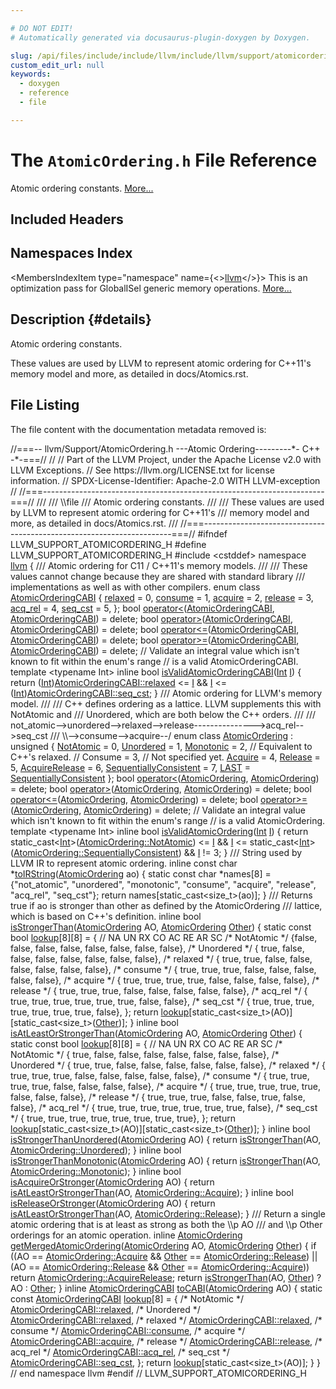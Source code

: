 ```yaml
---

# DO NOT EDIT!
# Automatically generated via docusaurus-plugin-doxygen by Doxygen.

slug: /api/files/include/include/llvm/include/llvm/support/atomicordering-h
custom_edit_url: null
keywords:
  - doxygen
  - reference
  - file

---
```





# The `AtomicOrdering.h` File Reference

<DoxygenPage pluginConfig={pluginConfig}>

Atomic ordering constants. <a href="#details">More...</a>

## Included Headers

<IncludesList>
<IncludesListItem
  filePath="cstddef"
  permalink=""
  isLocal="false" />
</IncludesList>

## Namespaces Index

<MembersIndex>

<MembersIndexItem
  type="namespace"
  name={<><a href="/docs/api/namespaces/llvm">llvm</a></>}>
This is an optimization pass for GlobalISel generic memory operations. <a href="/docs/api/namespaces/llvm/#details">More...</a>
</MembersIndexItem>

</MembersIndex>

## Description {#details}

Atomic ordering constants.

These values are used by LLVM to represent atomic ordering for C++11&#39;s memory model and more, as detailed in docs/Atomics.rst.

## File Listing

The file content with the documentation metadata removed is:

<ProgramListing>

<Link id="l00001" /><CodeLine lineNumber="1"><span class="doxyHighlightComment">//===-- llvm/Support/AtomicOrdering.h ---Atomic Ordering---------&#42;- C++ -&#42;-===//</span></CodeLine>
<Link id="l00002" /><CodeLine lineNumber="2"><span class="doxyHighlightComment">//</span></CodeLine>
<Link id="l00003" /><CodeLine lineNumber="3"><span class="doxyHighlightComment">// Part of the LLVM Project, under the Apache License v2.0 with LLVM Exceptions.</span></CodeLine>
<Link id="l00004" /><CodeLine lineNumber="4"><span class="doxyHighlightComment">// See https://llvm.org/LICENSE.txt for license information.</span></CodeLine>
<Link id="l00005" /><CodeLine lineNumber="5"><span class="doxyHighlightComment">// SPDX-License-Identifier: Apache-2.0 WITH LLVM-exception</span></CodeLine>
<Link id="l00006" /><CodeLine lineNumber="6"><span class="doxyHighlightComment">//</span></CodeLine>
<Link id="l00007" /><CodeLine lineNumber="7"><span class="doxyHighlightComment">//===----------------------------------------------------------------------===//</span></CodeLine>
<Link id="l00008" /><CodeLine lineNumber="8"><span class="doxyHighlightComment">///</span></CodeLine>
<Link id="l00009" /><CodeLine lineNumber="9"><span class="doxyHighlightComment">/// \\file</span></CodeLine>
<Link id="l00010" /><CodeLine lineNumber="10"><span class="doxyHighlightComment">/// Atomic ordering constants.</span></CodeLine>
<Link id="l00011" /><CodeLine lineNumber="11"><span class="doxyHighlightComment">///</span></CodeLine>
<Link id="l00012" /><CodeLine lineNumber="12"><span class="doxyHighlightComment">/// These values are used by LLVM to represent atomic ordering for C++11&#39;s</span></CodeLine>
<Link id="l00013" /><CodeLine lineNumber="13"><span class="doxyHighlightComment">/// memory model and more, as detailed in docs/Atomics.rst.</span></CodeLine>
<Link id="l00014" /><CodeLine lineNumber="14"><span class="doxyHighlightComment">///</span></CodeLine>
<Link id="l00015" /><CodeLine lineNumber="15"><span class="doxyHighlightComment">//===----------------------------------------------------------------------===//</span></CodeLine>
<Link id="l00016" /><CodeLine lineNumber="16"></CodeLine>
<Link id="l00017" /><CodeLine lineNumber="17"><span class="doxyHighlightPreprocessor">#ifndef LLVM&#95;SUPPORT&#95;ATOMICORDERING&#95;H</span></CodeLine>
<Link id="l00018" /><CodeLine lineNumber="18"><span class="doxyHighlightPreprocessor">#define LLVM&#95;SUPPORT&#95;ATOMICORDERING&#95;H</span></CodeLine>
<Link id="l00019" /><CodeLine lineNumber="19"></CodeLine>
<Link id="l00020" /><CodeLine lineNumber="20"><span class="doxyHighlightPreprocessor">#include &lt;cstddef&gt;</span></CodeLine>
<Link id="l00021" /><CodeLine lineNumber="21"></CodeLine>
<Link id="l00022" /><CodeLine lineNumber="22"><span class="doxyHighlightKeyword">namespace </span><span class="doxyHighlight"><a href="/docs/api/namespaces/llvm">llvm</a> &#123;</span></CodeLine>
<Link id="l00023" /><CodeLine lineNumber="23"></CodeLine>
<Link id="l00024" /><CodeLine lineNumber="24"><span class="doxyHighlightComment">/// Atomic ordering for C11 / C++11&#39;s memory models.</span></CodeLine>
<Link id="l00025" /><CodeLine lineNumber="25"><span class="doxyHighlightComment">///</span></CodeLine>
<Link id="l00026" /><CodeLine lineNumber="26"><span class="doxyHighlightComment">/// These values cannot change because they are shared with standard library</span></CodeLine>
<Link id="l00027" /><CodeLine lineNumber="27"><span class="doxyHighlightComment">/// implementations as well as with other compilers.</span></CodeLine>
<Link id="l00028" /><CodeLine lineNumber="28" lineLink="/docs/api/namespaces/llvm/#a650dea4533083a886cec9f16d80356d9"><span class="doxyHighlightKeyword">enum class</span><span class="doxyHighlight"> <a href="/docs/api/namespaces/llvm/#a650dea4533083a886cec9f16d80356d9">AtomicOrderingCABI</a> &#123;</span></CodeLine>
<Link id="l00029" /><CodeLine lineNumber="29" lineLink="/docs/api/namespaces/llvm/#a650dea4533083a886cec9f16d80356d9a81f32be24a2a62fc472cc43edc97e65b"><span class="doxyHighlight">  <a href="/docs/api/namespaces/llvm/#a650dea4533083a886cec9f16d80356d9a81f32be24a2a62fc472cc43edc97e65b">relaxed</a> = 0,</span></CodeLine>
<Link id="l00030" /><CodeLine lineNumber="30" lineLink="/docs/api/namespaces/llvm/#a650dea4533083a886cec9f16d80356d9af0ef8c72418989a4bb20243ccb61eeb0"><span class="doxyHighlight">  <a href="/docs/api/namespaces/llvm/#a650dea4533083a886cec9f16d80356d9af0ef8c72418989a4bb20243ccb61eeb0">consume</a> = 1,</span></CodeLine>
<Link id="l00031" /><CodeLine lineNumber="31" lineLink="/docs/api/namespaces/llvm/#a650dea4533083a886cec9f16d80356d9a86a4fa105ff51b8c3be84734797d8144"><span class="doxyHighlight">  <a href="/docs/api/namespaces/llvm/#a650dea4533083a886cec9f16d80356d9a86a4fa105ff51b8c3be84734797d8144">acquire</a> = 2,</span></CodeLine>
<Link id="l00032" /><CodeLine lineNumber="32" lineLink="/docs/api/namespaces/llvm/#a650dea4533083a886cec9f16d80356d9a123fead50246387983ee340507115ef4"><span class="doxyHighlight">  <a href="/docs/api/namespaces/llvm/#a650dea4533083a886cec9f16d80356d9a123fead50246387983ee340507115ef4">release</a> = 3,</span></CodeLine>
<Link id="l00033" /><CodeLine lineNumber="33" lineLink="/docs/api/namespaces/llvm/#a650dea4533083a886cec9f16d80356d9af3e0f4fa6020c4a1b19d21f32f42020c"><span class="doxyHighlight">  <a href="/docs/api/namespaces/llvm/#a650dea4533083a886cec9f16d80356d9af3e0f4fa6020c4a1b19d21f32f42020c">acq&#95;rel</a> = 4,</span></CodeLine>
<Link id="l00034" /><CodeLine lineNumber="34" lineLink="/docs/api/namespaces/llvm/#a650dea4533083a886cec9f16d80356d9a14cede869a7aee57588ab47066432604"><span class="doxyHighlight">  <a href="/docs/api/namespaces/llvm/#a650dea4533083a886cec9f16d80356d9a14cede869a7aee57588ab47066432604">seq&#95;cst</a> = 5,</span></CodeLine>
<Link id="l00035" /><CodeLine lineNumber="35"><span class="doxyHighlight">&#125;;</span></CodeLine>
<Link id="l00036" /><CodeLine lineNumber="36"></CodeLine>
<Link id="l00037" /><CodeLine lineNumber="37" lineLink="/docs/api/namespaces/llvm/#a5e1914ff10e38c0dd9eb5672b5c29591"><span class="doxyHighlightKeywordType">bool</span><span class="doxyHighlight"> <a href="/docs/api/namespaces/llvm/#a061b224a1a3c3486fd854e5009a858c9">operator&lt;</a>(<a href="/docs/api/namespaces/llvm/#a650dea4533083a886cec9f16d80356d9">AtomicOrderingCABI</a>, <a href="/docs/api/namespaces/llvm/#a650dea4533083a886cec9f16d80356d9">AtomicOrderingCABI</a>) = </span><span class="doxyHighlightKeyword">delete</span><span class="doxyHighlight">;</span></CodeLine>
<Link id="l00038" /><CodeLine lineNumber="38" lineLink="/docs/api/namespaces/llvm/#af76b455c6f494dc63136b8a4d92f3ae7"><span class="doxyHighlightKeywordType">bool</span><span class="doxyHighlight"> <a href="/docs/api/namespaces/llvm/#a66f6ee74bd72fc0206357ff7aa582859">operator&gt;</a>(<a href="/docs/api/namespaces/llvm/#a650dea4533083a886cec9f16d80356d9">AtomicOrderingCABI</a>, <a href="/docs/api/namespaces/llvm/#a650dea4533083a886cec9f16d80356d9">AtomicOrderingCABI</a>) = </span><span class="doxyHighlightKeyword">delete</span><span class="doxyHighlight">;</span></CodeLine>
<Link id="l00039" /><CodeLine lineNumber="39" lineLink="/docs/api/namespaces/llvm/#a88c1fdbfb42307b00a4cef49eb48d957"><span class="doxyHighlightKeywordType">bool</span><span class="doxyHighlight"> <a href="/docs/api/namespaces/llvm/#af85466552e8c7104af8bfed74ec78a3e">operator&lt;=</a>(<a href="/docs/api/namespaces/llvm/#a650dea4533083a886cec9f16d80356d9">AtomicOrderingCABI</a>, <a href="/docs/api/namespaces/llvm/#a650dea4533083a886cec9f16d80356d9">AtomicOrderingCABI</a>) = </span><span class="doxyHighlightKeyword">delete</span><span class="doxyHighlight">;</span></CodeLine>
<Link id="l00040" /><CodeLine lineNumber="40" lineLink="/docs/api/namespaces/llvm/#a1666b5aca98fa8517354af1457debdcb"><span class="doxyHighlightKeywordType">bool</span><span class="doxyHighlight"> <a href="/docs/api/namespaces/llvm/#a339d206f7594154c032e887a18c9612d">operator&gt;=</a>(<a href="/docs/api/namespaces/llvm/#a650dea4533083a886cec9f16d80356d9">AtomicOrderingCABI</a>, <a href="/docs/api/namespaces/llvm/#a650dea4533083a886cec9f16d80356d9">AtomicOrderingCABI</a>) = </span><span class="doxyHighlightKeyword">delete</span><span class="doxyHighlight">;</span></CodeLine>
<Link id="l00041" /><CodeLine lineNumber="41"></CodeLine>
<Link id="l00042" /><CodeLine lineNumber="42"><span class="doxyHighlightComment">// Validate an integral value which isn&#39;t known to fit within the enum&#39;s range</span></CodeLine>
<Link id="l00043" /><CodeLine lineNumber="43"><span class="doxyHighlightComment">// is a valid AtomicOrderingCABI.</span></CodeLine>
<Link id="l00044" /><CodeLine lineNumber="44" lineLink="/docs/api/namespaces/llvm/#a015e13c8463dc544c57e2e910b7fabff"><span class="doxyHighlightKeyword">template</span><span class="doxyHighlight"> &lt;</span><span class="doxyHighlightKeyword">typename</span><span class="doxyHighlight"> Int&gt; </span><span class="doxyHighlightKeyword">inline</span><span class="doxyHighlight"> </span><span class="doxyHighlightKeywordType">bool</span><span class="doxyHighlight"> <a href="/docs/api/namespaces/llvm/#a015e13c8463dc544c57e2e910b7fabff">isValidAtomicOrderingCABI</a>(<a href="/docs/api/files/lib/lib/analysis/targetlibraryinfo-cpp/#aca185e6d0e9f423dbb24440206454872a637b69dea56f804278aa50e975337e01">Int</a> <a href="/docs/api/files/lib/lib/support/md5-cpp/#ac0eafdc9ee161b71e7af98af736952fd">I</a>) &#123;</span></CodeLine>
<Link id="l00045" /><CodeLine lineNumber="45"><span class="doxyHighlight">  </span><span class="doxyHighlightKeywordFlow">return</span><span class="doxyHighlight"> (<a href="/docs/api/files/lib/lib/analysis/targetlibraryinfo-cpp/#aca185e6d0e9f423dbb24440206454872a637b69dea56f804278aa50e975337e01">Int</a>)<a href="/docs/api/namespaces/llvm/#a650dea4533083a886cec9f16d80356d9a81f32be24a2a62fc472cc43edc97e65b">AtomicOrderingCABI::relaxed</a> &lt;= <a href="/docs/api/files/lib/lib/support/md5-cpp/#ac0eafdc9ee161b71e7af98af736952fd">I</a> &amp;&amp;</span></CodeLine>
<Link id="l00046" /><CodeLine lineNumber="46"><span class="doxyHighlight">         <a href="/docs/api/files/lib/lib/support/md5-cpp/#ac0eafdc9ee161b71e7af98af736952fd">I</a> &lt;= (<a href="/docs/api/files/lib/lib/analysis/targetlibraryinfo-cpp/#aca185e6d0e9f423dbb24440206454872a637b69dea56f804278aa50e975337e01">Int</a>)<a href="/docs/api/namespaces/llvm/#a650dea4533083a886cec9f16d80356d9a14cede869a7aee57588ab47066432604">AtomicOrderingCABI::seq&#95;cst</a>;</span></CodeLine>
<Link id="l00047" /><CodeLine lineNumber="47"><span class="doxyHighlight">&#125;</span></CodeLine>
<Link id="l00048" /><CodeLine lineNumber="48"></CodeLine>
<Link id="l00049" /><CodeLine lineNumber="49"><span class="doxyHighlightComment">/// Atomic ordering for LLVM&#39;s memory model.</span></CodeLine>
<Link id="l00050" /><CodeLine lineNumber="50"><span class="doxyHighlightComment">///</span></CodeLine>
<Link id="l00051" /><CodeLine lineNumber="51"><span class="doxyHighlightComment">/// C++ defines ordering as a lattice. LLVM supplements this with NotAtomic and</span></CodeLine>
<Link id="l00052" /><CodeLine lineNumber="52"><span class="doxyHighlightComment">/// Unordered, which are both below the C++ orders.</span></CodeLine>
<Link id="l00053" /><CodeLine lineNumber="53"><span class="doxyHighlightComment">///</span></CodeLine>
<Link id="l00054" /><CodeLine lineNumber="54"><span class="doxyHighlightComment">/// not&#95;atomic--&gt;unordered--&gt;relaxed--&gt;release---------------&gt;acq&#95;rel--&gt;seq&#95;cst</span></CodeLine>
<Link id="l00055" /><CodeLine lineNumber="55"><span class="doxyHighlightComment">///                                   \\--&gt;consume--&gt;acquire--/</span></CodeLine>
<Link id="l00056" /><CodeLine lineNumber="56" lineLink="/docs/api/namespaces/llvm/#a9bccbe67aaab722783ca4e7c504aaaa7"><span class="doxyHighlightKeyword">enum class</span><span class="doxyHighlight"> <a href="/docs/api/namespaces/llvm/#a9bccbe67aaab722783ca4e7c504aaaa7">AtomicOrdering</a> : </span><span class="doxyHighlightKeywordType">unsigned</span><span class="doxyHighlight"> &#123;</span></CodeLine>
<Link id="l00057" /><CodeLine lineNumber="57" lineLink="/docs/api/namespaces/llvm/#a9bccbe67aaab722783ca4e7c504aaaa7a56a57d29a3f9dda8671b4d6490a94b08"><span class="doxyHighlight">  <a href="/docs/api/namespaces/llvm/#a9bccbe67aaab722783ca4e7c504aaaa7a56a57d29a3f9dda8671b4d6490a94b08">NotAtomic</a> = 0,</span></CodeLine>
<Link id="l00058" /><CodeLine lineNumber="58" lineLink="/docs/api/namespaces/llvm/#a9bccbe67aaab722783ca4e7c504aaaa7a288d468c5e0969f26a310773eda65603"><span class="doxyHighlight">  <a href="/docs/api/namespaces/llvm/#a9bccbe67aaab722783ca4e7c504aaaa7a288d468c5e0969f26a310773eda65603">Unordered</a> = 1,</span></CodeLine>
<Link id="l00059" /><CodeLine lineNumber="59" lineLink="/docs/api/namespaces/llvm/#a9bccbe67aaab722783ca4e7c504aaaa7a14194d0b2e6c6680067975517cd58eac"><span class="doxyHighlight">  <a href="/docs/api/namespaces/llvm/#a9bccbe67aaab722783ca4e7c504aaaa7a14194d0b2e6c6680067975517cd58eac">Monotonic</a> = 2, </span><span class="doxyHighlightComment">// Equivalent to C++&#39;s relaxed.</span></CodeLine>
<Link id="l00060" /><CodeLine lineNumber="60"><span class="doxyHighlight">  </span><span class="doxyHighlightComment">// Consume = 3,  // Not specified yet.</span></CodeLine>
<Link id="l00061" /><CodeLine lineNumber="61" lineLink="/docs/api/namespaces/llvm/#a9bccbe67aaab722783ca4e7c504aaaa7a993ca650a85e8e69b8f7eaa4809c4862"><span class="doxyHighlight">  <a href="/docs/api/namespaces/llvm/#a9bccbe67aaab722783ca4e7c504aaaa7a993ca650a85e8e69b8f7eaa4809c4862">Acquire</a> = 4,</span></CodeLine>
<Link id="l00062" /><CodeLine lineNumber="62" lineLink="/docs/api/namespaces/llvm/#a9bccbe67aaab722783ca4e7c504aaaa7ab8e7b465df7c5979dc731d06e84ce2cf"><span class="doxyHighlight">  <a href="/docs/api/namespaces/llvm/#a239c4ac35d6028bfacaed4018d0488faab8e7b465df7c5979dc731d06e84ce2cf">Release</a> = 5,</span></CodeLine>
<Link id="l00063" /><CodeLine lineNumber="63" lineLink="/docs/api/namespaces/llvm/#a9bccbe67aaab722783ca4e7c504aaaa7a960fbd067612ca87e16d5dfdb12fe40a"><span class="doxyHighlight">  <a href="/docs/api/namespaces/llvm/#a9bccbe67aaab722783ca4e7c504aaaa7a960fbd067612ca87e16d5dfdb12fe40a">AcquireRelease</a> = 6,</span></CodeLine>
<Link id="l00064" /><CodeLine lineNumber="64" lineLink="/docs/api/namespaces/llvm/#a9bccbe67aaab722783ca4e7c504aaaa7ae3b0fa849dbd758b450f98fcfde936a2"><span class="doxyHighlight">  <a href="/docs/api/namespaces/llvm/#a9bccbe67aaab722783ca4e7c504aaaa7ae3b0fa849dbd758b450f98fcfde936a2">SequentiallyConsistent</a> = 7,</span></CodeLine>
<Link id="l00065" /><CodeLine lineNumber="65" lineLink="/docs/api/namespaces/llvm/#a9bccbe67aaab722783ca4e7c504aaaa7af447f5c03508de4d88e340390ba7c78f"><span class="doxyHighlight">  <a href="/docs/api/namespaces/llvm/#a9bccbe67aaab722783ca4e7c504aaaa7af447f5c03508de4d88e340390ba7c78f">LAST</a> = <a href="/docs/api/namespaces/llvm/#a9bccbe67aaab722783ca4e7c504aaaa7ae3b0fa849dbd758b450f98fcfde936a2">SequentiallyConsistent</a></span></CodeLine>
<Link id="l00066" /><CodeLine lineNumber="66"><span class="doxyHighlight">&#125;;</span></CodeLine>
<Link id="l00067" /><CodeLine lineNumber="67"></CodeLine>
<Link id="l00068" /><CodeLine lineNumber="68" lineLink="/docs/api/namespaces/llvm/#ac9d7018303c109e43f5af0baa0161d07"><span class="doxyHighlightKeywordType">bool</span><span class="doxyHighlight"> <a href="/docs/api/namespaces/llvm/#a061b224a1a3c3486fd854e5009a858c9">operator&lt;</a>(<a href="/docs/api/namespaces/llvm/#a9bccbe67aaab722783ca4e7c504aaaa7">AtomicOrdering</a>, <a href="/docs/api/namespaces/llvm/#a9bccbe67aaab722783ca4e7c504aaaa7">AtomicOrdering</a>) = </span><span class="doxyHighlightKeyword">delete</span><span class="doxyHighlight">;</span></CodeLine>
<Link id="l00069" /><CodeLine lineNumber="69" lineLink="/docs/api/namespaces/llvm/#a642813e5c183dedbf7f60cf2db63d12d"><span class="doxyHighlightKeywordType">bool</span><span class="doxyHighlight"> <a href="/docs/api/namespaces/llvm/#a66f6ee74bd72fc0206357ff7aa582859">operator&gt;</a>(<a href="/docs/api/namespaces/llvm/#a9bccbe67aaab722783ca4e7c504aaaa7">AtomicOrdering</a>, <a href="/docs/api/namespaces/llvm/#a9bccbe67aaab722783ca4e7c504aaaa7">AtomicOrdering</a>) = </span><span class="doxyHighlightKeyword">delete</span><span class="doxyHighlight">;</span></CodeLine>
<Link id="l00070" /><CodeLine lineNumber="70" lineLink="/docs/api/namespaces/llvm/#a0bd4f5ef5fde622bb8c0cb9e8d9a6bdc"><span class="doxyHighlightKeywordType">bool</span><span class="doxyHighlight"> <a href="/docs/api/namespaces/llvm/#af85466552e8c7104af8bfed74ec78a3e">operator&lt;=</a>(<a href="/docs/api/namespaces/llvm/#a9bccbe67aaab722783ca4e7c504aaaa7">AtomicOrdering</a>, <a href="/docs/api/namespaces/llvm/#a9bccbe67aaab722783ca4e7c504aaaa7">AtomicOrdering</a>) = </span><span class="doxyHighlightKeyword">delete</span><span class="doxyHighlight">;</span></CodeLine>
<Link id="l00071" /><CodeLine lineNumber="71" lineLink="/docs/api/namespaces/llvm/#af617783c84db6a36e24190443349ac5b"><span class="doxyHighlightKeywordType">bool</span><span class="doxyHighlight"> <a href="/docs/api/namespaces/llvm/#a339d206f7594154c032e887a18c9612d">operator&gt;=</a>(<a href="/docs/api/namespaces/llvm/#a9bccbe67aaab722783ca4e7c504aaaa7">AtomicOrdering</a>, <a href="/docs/api/namespaces/llvm/#a9bccbe67aaab722783ca4e7c504aaaa7">AtomicOrdering</a>) = </span><span class="doxyHighlightKeyword">delete</span><span class="doxyHighlight">;</span></CodeLine>
<Link id="l00072" /><CodeLine lineNumber="72"></CodeLine>
<Link id="l00073" /><CodeLine lineNumber="73"><span class="doxyHighlightComment">// Validate an integral value which isn&#39;t known to fit within the enum&#39;s range</span></CodeLine>
<Link id="l00074" /><CodeLine lineNumber="74"><span class="doxyHighlightComment">// is a valid AtomicOrdering.</span></CodeLine>
<Link id="l00075" /><CodeLine lineNumber="75" lineLink="/docs/api/namespaces/llvm/#a211b9c7374ea2d4a4e23f4b9508e1df8"><span class="doxyHighlightKeyword">template</span><span class="doxyHighlight"> &lt;</span><span class="doxyHighlightKeyword">typename</span><span class="doxyHighlight"> Int&gt; </span><span class="doxyHighlightKeyword">inline</span><span class="doxyHighlight"> </span><span class="doxyHighlightKeywordType">bool</span><span class="doxyHighlight"> <a href="/docs/api/namespaces/llvm/#a211b9c7374ea2d4a4e23f4b9508e1df8">isValidAtomicOrdering</a>(<a href="/docs/api/files/lib/lib/analysis/targetlibraryinfo-cpp/#aca185e6d0e9f423dbb24440206454872a637b69dea56f804278aa50e975337e01">Int</a> <a href="/docs/api/files/lib/lib/support/md5-cpp/#ac0eafdc9ee161b71e7af98af736952fd">I</a>) &#123;</span></CodeLine>
<Link id="l00076" /><CodeLine lineNumber="76"><span class="doxyHighlight">  </span><span class="doxyHighlightKeywordFlow">return</span><span class="doxyHighlight"> </span><span class="doxyHighlightKeyword">static&#95;cast&lt;</span><span class="doxyHighlight"><a href="/docs/api/files/lib/lib/analysis/targetlibraryinfo-cpp/#aca185e6d0e9f423dbb24440206454872a637b69dea56f804278aa50e975337e01">Int</a></span><span class="doxyHighlightKeyword">&gt;</span><span class="doxyHighlight">(<a href="/docs/api/namespaces/llvm/#a9bccbe67aaab722783ca4e7c504aaaa7a56a57d29a3f9dda8671b4d6490a94b08">AtomicOrdering::NotAtomic</a>) &lt;= <a href="/docs/api/files/lib/lib/support/md5-cpp/#ac0eafdc9ee161b71e7af98af736952fd">I</a> &amp;&amp;</span></CodeLine>
<Link id="l00077" /><CodeLine lineNumber="77"><span class="doxyHighlight">         <a href="/docs/api/files/lib/lib/support/md5-cpp/#ac0eafdc9ee161b71e7af98af736952fd">I</a> &lt;= </span><span class="doxyHighlightKeyword">static&#95;cast&lt;</span><span class="doxyHighlight"><a href="/docs/api/files/lib/lib/analysis/targetlibraryinfo-cpp/#aca185e6d0e9f423dbb24440206454872a637b69dea56f804278aa50e975337e01">Int</a></span><span class="doxyHighlightKeyword">&gt;</span><span class="doxyHighlight">(<a href="/docs/api/namespaces/llvm/#a9bccbe67aaab722783ca4e7c504aaaa7ae3b0fa849dbd758b450f98fcfde936a2">AtomicOrdering::SequentiallyConsistent</a>) &amp;&amp;</span></CodeLine>
<Link id="l00078" /><CodeLine lineNumber="78"><span class="doxyHighlight">         <a href="/docs/api/files/lib/lib/support/md5-cpp/#ac0eafdc9ee161b71e7af98af736952fd">I</a> != 3;</span></CodeLine>
<Link id="l00079" /><CodeLine lineNumber="79"><span class="doxyHighlight">&#125;</span></CodeLine>
<Link id="l00080" /><CodeLine lineNumber="80"></CodeLine>
<Link id="l00081" /><CodeLine lineNumber="81"><span class="doxyHighlightComment">/// String used by LLVM IR to represent atomic ordering.</span></CodeLine>
<Link id="l00082" /><CodeLine lineNumber="82" lineLink="/docs/api/namespaces/llvm/#a5a473a7928f2af5c01022800db638773"><span class="doxyHighlightKeyword">inline</span><span class="doxyHighlight"> </span><span class="doxyHighlightKeyword">const</span><span class="doxyHighlight"> </span><span class="doxyHighlightKeywordType">char</span><span class="doxyHighlight"> &#42;<a href="/docs/api/namespaces/llvm/#a5a473a7928f2af5c01022800db638773">toIRString</a>(<a href="/docs/api/namespaces/llvm/#a9bccbe67aaab722783ca4e7c504aaaa7">AtomicOrdering</a> ao) &#123;</span></CodeLine>
<Link id="l00083" /><CodeLine lineNumber="83"><span class="doxyHighlight">  </span><span class="doxyHighlightKeyword">static</span><span class="doxyHighlight"> </span><span class="doxyHighlightKeyword">const</span><span class="doxyHighlight"> </span><span class="doxyHighlightKeywordType">char</span><span class="doxyHighlight"> &#42;names&#91;8&#93; = &#123;</span><span class="doxyHighlightStringLiteral">&quot;not&#95;atomic&quot;</span><span class="doxyHighlight">, </span><span class="doxyHighlightStringLiteral">&quot;unordered&quot;</span><span class="doxyHighlight">, </span><span class="doxyHighlightStringLiteral">&quot;monotonic&quot;</span><span class="doxyHighlight">,</span></CodeLine>
<Link id="l00084" /><CodeLine lineNumber="84"><span class="doxyHighlight">                                 </span><span class="doxyHighlightStringLiteral">&quot;consume&quot;</span><span class="doxyHighlight">,    </span><span class="doxyHighlightStringLiteral">&quot;acquire&quot;</span><span class="doxyHighlight">,   </span><span class="doxyHighlightStringLiteral">&quot;release&quot;</span><span class="doxyHighlight">,</span></CodeLine>
<Link id="l00085" /><CodeLine lineNumber="85"><span class="doxyHighlight">                                 </span><span class="doxyHighlightStringLiteral">&quot;acq&#95;rel&quot;</span><span class="doxyHighlight">,    </span><span class="doxyHighlightStringLiteral">&quot;seq&#95;cst&quot;</span><span class="doxyHighlight">&#125;;</span></CodeLine>
<Link id="l00086" /><CodeLine lineNumber="86"><span class="doxyHighlight">  </span><span class="doxyHighlightKeywordFlow">return</span><span class="doxyHighlight"> names&#91;</span><span class="doxyHighlightKeyword">static&#95;cast&lt;</span><span class="doxyHighlightKeywordType">size&#95;t</span><span class="doxyHighlightKeyword">&gt;</span><span class="doxyHighlight">(ao)&#93;;</span></CodeLine>
<Link id="l00087" /><CodeLine lineNumber="87"><span class="doxyHighlight">&#125;</span></CodeLine>
<Link id="l00088" /><CodeLine lineNumber="88"></CodeLine>
<Link id="l00089" /><CodeLine lineNumber="89"><span class="doxyHighlightComment">/// Returns true if ao is stronger than other as defined by the AtomicOrdering</span></CodeLine>
<Link id="l00090" /><CodeLine lineNumber="90"><span class="doxyHighlightComment">/// lattice, which is based on C++&#39;s definition.</span></CodeLine>
<Link id="l00091" /><CodeLine lineNumber="91" lineLink="/docs/api/namespaces/llvm/#af21b12b7c8de1504a945c4c974e06bff"><span class="doxyHighlightKeyword">inline</span><span class="doxyHighlight"> </span><span class="doxyHighlightKeywordType">bool</span><span class="doxyHighlight"> <a href="/docs/api/namespaces/llvm/#af21b12b7c8de1504a945c4c974e06bff">isStrongerThan</a>(<a href="/docs/api/namespaces/llvm/#a9bccbe67aaab722783ca4e7c504aaaa7">AtomicOrdering</a> AO, <a href="/docs/api/namespaces/llvm/#a9bccbe67aaab722783ca4e7c504aaaa7">AtomicOrdering</a> <a href="/docs/api/namespaces/llvm/#a9eb4f5b98b70ee4fab9614ed58282c1fa6311ae17c1ee52b36e68aaf4ad066387">Other</a>) &#123;</span></CodeLine>
<Link id="l00092" /><CodeLine lineNumber="92"><span class="doxyHighlight">  </span><span class="doxyHighlightKeyword">static</span><span class="doxyHighlight"> </span><span class="doxyHighlightKeyword">const</span><span class="doxyHighlight"> </span><span class="doxyHighlightKeywordType">bool</span><span class="doxyHighlight"> <a href="/docs/api/files/lib/lib/debuginfo/lib/debuginfo/gsym/inlineinfo-cpp/#a5db99f4b7f8744e0b1c8b50dba8ec5a2">lookup</a>&#91;8&#93;&#91;8&#93; = &#123;</span></CodeLine>
<Link id="l00093" /><CodeLine lineNumber="93"><span class="doxyHighlight">      </span><span class="doxyHighlightComment">//               NA     UN     RX     CO     AC     RE     AR     SC</span></CodeLine>
<Link id="l00094" /><CodeLine lineNumber="94"><span class="doxyHighlight">      </span><span class="doxyHighlightComment">/&#42; NotAtomic &#42;/</span><span class="doxyHighlight"> &#123;</span><span class="doxyHighlightKeyword">false</span><span class="doxyHighlight">, </span><span class="doxyHighlightKeyword">false</span><span class="doxyHighlight">, </span><span class="doxyHighlightKeyword">false</span><span class="doxyHighlight">, </span><span class="doxyHighlightKeyword">false</span><span class="doxyHighlight">, </span><span class="doxyHighlightKeyword">false</span><span class="doxyHighlight">, </span><span class="doxyHighlightKeyword">false</span><span class="doxyHighlight">, </span><span class="doxyHighlightKeyword">false</span><span class="doxyHighlight">, </span><span class="doxyHighlightKeyword">false</span><span class="doxyHighlight">&#125;,</span></CodeLine>
<Link id="l00095" /><CodeLine lineNumber="95"><span class="doxyHighlight">      </span><span class="doxyHighlightComment">/&#42; Unordered &#42;/</span><span class="doxyHighlight"> &#123; </span><span class="doxyHighlightKeyword">true</span><span class="doxyHighlight">, </span><span class="doxyHighlightKeyword">false</span><span class="doxyHighlight">, </span><span class="doxyHighlightKeyword">false</span><span class="doxyHighlight">, </span><span class="doxyHighlightKeyword">false</span><span class="doxyHighlight">, </span><span class="doxyHighlightKeyword">false</span><span class="doxyHighlight">, </span><span class="doxyHighlightKeyword">false</span><span class="doxyHighlight">, </span><span class="doxyHighlightKeyword">false</span><span class="doxyHighlight">, </span><span class="doxyHighlightKeyword">false</span><span class="doxyHighlight">&#125;,</span></CodeLine>
<Link id="l00096" /><CodeLine lineNumber="96"><span class="doxyHighlight">      </span><span class="doxyHighlightComment">/&#42; relaxed   &#42;/</span><span class="doxyHighlight"> &#123; </span><span class="doxyHighlightKeyword">true</span><span class="doxyHighlight">,  </span><span class="doxyHighlightKeyword">true</span><span class="doxyHighlight">, </span><span class="doxyHighlightKeyword">false</span><span class="doxyHighlight">, </span><span class="doxyHighlightKeyword">false</span><span class="doxyHighlight">, </span><span class="doxyHighlightKeyword">false</span><span class="doxyHighlight">, </span><span class="doxyHighlightKeyword">false</span><span class="doxyHighlight">, </span><span class="doxyHighlightKeyword">false</span><span class="doxyHighlight">, </span><span class="doxyHighlightKeyword">false</span><span class="doxyHighlight">&#125;,</span></CodeLine>
<Link id="l00097" /><CodeLine lineNumber="97"><span class="doxyHighlight">      </span><span class="doxyHighlightComment">/&#42; consume   &#42;/</span><span class="doxyHighlight"> &#123; </span><span class="doxyHighlightKeyword">true</span><span class="doxyHighlight">,  </span><span class="doxyHighlightKeyword">true</span><span class="doxyHighlight">,  </span><span class="doxyHighlightKeyword">true</span><span class="doxyHighlight">, </span><span class="doxyHighlightKeyword">false</span><span class="doxyHighlight">, </span><span class="doxyHighlightKeyword">false</span><span class="doxyHighlight">, </span><span class="doxyHighlightKeyword">false</span><span class="doxyHighlight">, </span><span class="doxyHighlightKeyword">false</span><span class="doxyHighlight">, </span><span class="doxyHighlightKeyword">false</span><span class="doxyHighlight">&#125;,</span></CodeLine>
<Link id="l00098" /><CodeLine lineNumber="98"><span class="doxyHighlight">      </span><span class="doxyHighlightComment">/&#42; acquire   &#42;/</span><span class="doxyHighlight"> &#123; </span><span class="doxyHighlightKeyword">true</span><span class="doxyHighlight">,  </span><span class="doxyHighlightKeyword">true</span><span class="doxyHighlight">,  </span><span class="doxyHighlightKeyword">true</span><span class="doxyHighlight">,  </span><span class="doxyHighlightKeyword">true</span><span class="doxyHighlight">, </span><span class="doxyHighlightKeyword">false</span><span class="doxyHighlight">, </span><span class="doxyHighlightKeyword">false</span><span class="doxyHighlight">, </span><span class="doxyHighlightKeyword">false</span><span class="doxyHighlight">, </span><span class="doxyHighlightKeyword">false</span><span class="doxyHighlight">&#125;,</span></CodeLine>
<Link id="l00099" /><CodeLine lineNumber="99"><span class="doxyHighlight">      </span><span class="doxyHighlightComment">/&#42; release   &#42;/</span><span class="doxyHighlight"> &#123; </span><span class="doxyHighlightKeyword">true</span><span class="doxyHighlight">,  </span><span class="doxyHighlightKeyword">true</span><span class="doxyHighlight">,  </span><span class="doxyHighlightKeyword">true</span><span class="doxyHighlight">, </span><span class="doxyHighlightKeyword">false</span><span class="doxyHighlight">, </span><span class="doxyHighlightKeyword">false</span><span class="doxyHighlight">, </span><span class="doxyHighlightKeyword">false</span><span class="doxyHighlight">, </span><span class="doxyHighlightKeyword">false</span><span class="doxyHighlight">, </span><span class="doxyHighlightKeyword">false</span><span class="doxyHighlight">&#125;,</span></CodeLine>
<Link id="l00100" /><CodeLine lineNumber="100"><span class="doxyHighlight">      </span><span class="doxyHighlightComment">/&#42; acq&#95;rel   &#42;/</span><span class="doxyHighlight"> &#123; </span><span class="doxyHighlightKeyword">true</span><span class="doxyHighlight">,  </span><span class="doxyHighlightKeyword">true</span><span class="doxyHighlight">,  </span><span class="doxyHighlightKeyword">true</span><span class="doxyHighlight">,  </span><span class="doxyHighlightKeyword">true</span><span class="doxyHighlight">,  </span><span class="doxyHighlightKeyword">true</span><span class="doxyHighlight">,  </span><span class="doxyHighlightKeyword">true</span><span class="doxyHighlight">, </span><span class="doxyHighlightKeyword">false</span><span class="doxyHighlight">, </span><span class="doxyHighlightKeyword">false</span><span class="doxyHighlight">&#125;,</span></CodeLine>
<Link id="l00101" /><CodeLine lineNumber="101"><span class="doxyHighlight">      </span><span class="doxyHighlightComment">/&#42; seq&#95;cst   &#42;/</span><span class="doxyHighlight"> &#123; </span><span class="doxyHighlightKeyword">true</span><span class="doxyHighlight">,  </span><span class="doxyHighlightKeyword">true</span><span class="doxyHighlight">,  </span><span class="doxyHighlightKeyword">true</span><span class="doxyHighlight">,  </span><span class="doxyHighlightKeyword">true</span><span class="doxyHighlight">,  </span><span class="doxyHighlightKeyword">true</span><span class="doxyHighlight">,  </span><span class="doxyHighlightKeyword">true</span><span class="doxyHighlight">,  </span><span class="doxyHighlightKeyword">true</span><span class="doxyHighlight">, </span><span class="doxyHighlightKeyword">false</span><span class="doxyHighlight">&#125;,</span></CodeLine>
<Link id="l00102" /><CodeLine lineNumber="102"><span class="doxyHighlight">  &#125;;</span></CodeLine>
<Link id="l00103" /><CodeLine lineNumber="103"><span class="doxyHighlight">  </span><span class="doxyHighlightKeywordFlow">return</span><span class="doxyHighlight"> <a href="/docs/api/files/lib/lib/debuginfo/lib/debuginfo/gsym/inlineinfo-cpp/#a5db99f4b7f8744e0b1c8b50dba8ec5a2">lookup</a>&#91;</span><span class="doxyHighlightKeyword">static&#95;cast&lt;</span><span class="doxyHighlightKeywordType">size&#95;t</span><span class="doxyHighlightKeyword">&gt;</span><span class="doxyHighlight">(AO)&#93;&#91;</span><span class="doxyHighlightKeyword">static&#95;cast&lt;</span><span class="doxyHighlightKeywordType">size&#95;t</span><span class="doxyHighlightKeyword">&gt;</span><span class="doxyHighlight">(<a href="/docs/api/namespaces/llvm/#a9eb4f5b98b70ee4fab9614ed58282c1fa6311ae17c1ee52b36e68aaf4ad066387">Other</a>)&#93;;</span></CodeLine>
<Link id="l00104" /><CodeLine lineNumber="104"><span class="doxyHighlight">&#125;</span></CodeLine>
<Link id="l00105" /><CodeLine lineNumber="105"></CodeLine>
<Link id="l00106" /><CodeLine lineNumber="106" lineLink="/docs/api/namespaces/llvm/#a7f04318888b610cbdd037adc9b1b17e3"><span class="doxyHighlightKeyword">inline</span><span class="doxyHighlight"> </span><span class="doxyHighlightKeywordType">bool</span><span class="doxyHighlight"> <a href="/docs/api/namespaces/llvm/#a7f04318888b610cbdd037adc9b1b17e3">isAtLeastOrStrongerThan</a>(<a href="/docs/api/namespaces/llvm/#a9bccbe67aaab722783ca4e7c504aaaa7">AtomicOrdering</a> AO, <a href="/docs/api/namespaces/llvm/#a9bccbe67aaab722783ca4e7c504aaaa7">AtomicOrdering</a> <a href="/docs/api/namespaces/llvm/#a9eb4f5b98b70ee4fab9614ed58282c1fa6311ae17c1ee52b36e68aaf4ad066387">Other</a>) &#123;</span></CodeLine>
<Link id="l00107" /><CodeLine lineNumber="107"><span class="doxyHighlight">  </span><span class="doxyHighlightKeyword">static</span><span class="doxyHighlight"> </span><span class="doxyHighlightKeyword">const</span><span class="doxyHighlight"> </span><span class="doxyHighlightKeywordType">bool</span><span class="doxyHighlight"> <a href="/docs/api/files/lib/lib/debuginfo/lib/debuginfo/gsym/inlineinfo-cpp/#a5db99f4b7f8744e0b1c8b50dba8ec5a2">lookup</a>&#91;8&#93;&#91;8&#93; = &#123;</span></CodeLine>
<Link id="l00108" /><CodeLine lineNumber="108"><span class="doxyHighlight">      </span><span class="doxyHighlightComment">//               NA     UN     RX     CO     AC     RE     AR     SC</span></CodeLine>
<Link id="l00109" /><CodeLine lineNumber="109"><span class="doxyHighlight">      </span><span class="doxyHighlightComment">/&#42; NotAtomic &#42;/</span><span class="doxyHighlight"> &#123; </span><span class="doxyHighlightKeyword">true</span><span class="doxyHighlight">, </span><span class="doxyHighlightKeyword">false</span><span class="doxyHighlight">, </span><span class="doxyHighlightKeyword">false</span><span class="doxyHighlight">, </span><span class="doxyHighlightKeyword">false</span><span class="doxyHighlight">, </span><span class="doxyHighlightKeyword">false</span><span class="doxyHighlight">, </span><span class="doxyHighlightKeyword">false</span><span class="doxyHighlight">, </span><span class="doxyHighlightKeyword">false</span><span class="doxyHighlight">, </span><span class="doxyHighlightKeyword">false</span><span class="doxyHighlight">&#125;,</span></CodeLine>
<Link id="l00110" /><CodeLine lineNumber="110"><span class="doxyHighlight">      </span><span class="doxyHighlightComment">/&#42; Unordered &#42;/</span><span class="doxyHighlight"> &#123; </span><span class="doxyHighlightKeyword">true</span><span class="doxyHighlight">,  </span><span class="doxyHighlightKeyword">true</span><span class="doxyHighlight">, </span><span class="doxyHighlightKeyword">false</span><span class="doxyHighlight">, </span><span class="doxyHighlightKeyword">false</span><span class="doxyHighlight">, </span><span class="doxyHighlightKeyword">false</span><span class="doxyHighlight">, </span><span class="doxyHighlightKeyword">false</span><span class="doxyHighlight">, </span><span class="doxyHighlightKeyword">false</span><span class="doxyHighlight">, </span><span class="doxyHighlightKeyword">false</span><span class="doxyHighlight">&#125;,</span></CodeLine>
<Link id="l00111" /><CodeLine lineNumber="111"><span class="doxyHighlight">      </span><span class="doxyHighlightComment">/&#42; relaxed   &#42;/</span><span class="doxyHighlight"> &#123; </span><span class="doxyHighlightKeyword">true</span><span class="doxyHighlight">,  </span><span class="doxyHighlightKeyword">true</span><span class="doxyHighlight">,  </span><span class="doxyHighlightKeyword">true</span><span class="doxyHighlight">, </span><span class="doxyHighlightKeyword">false</span><span class="doxyHighlight">, </span><span class="doxyHighlightKeyword">false</span><span class="doxyHighlight">, </span><span class="doxyHighlightKeyword">false</span><span class="doxyHighlight">, </span><span class="doxyHighlightKeyword">false</span><span class="doxyHighlight">, </span><span class="doxyHighlightKeyword">false</span><span class="doxyHighlight">&#125;,</span></CodeLine>
<Link id="l00112" /><CodeLine lineNumber="112"><span class="doxyHighlight">      </span><span class="doxyHighlightComment">/&#42; consume   &#42;/</span><span class="doxyHighlight"> &#123; </span><span class="doxyHighlightKeyword">true</span><span class="doxyHighlight">,  </span><span class="doxyHighlightKeyword">true</span><span class="doxyHighlight">,  </span><span class="doxyHighlightKeyword">true</span><span class="doxyHighlight">,  </span><span class="doxyHighlightKeyword">true</span><span class="doxyHighlight">, </span><span class="doxyHighlightKeyword">false</span><span class="doxyHighlight">, </span><span class="doxyHighlightKeyword">false</span><span class="doxyHighlight">, </span><span class="doxyHighlightKeyword">false</span><span class="doxyHighlight">, </span><span class="doxyHighlightKeyword">false</span><span class="doxyHighlight">&#125;,</span></CodeLine>
<Link id="l00113" /><CodeLine lineNumber="113"><span class="doxyHighlight">      </span><span class="doxyHighlightComment">/&#42; acquire   &#42;/</span><span class="doxyHighlight"> &#123; </span><span class="doxyHighlightKeyword">true</span><span class="doxyHighlight">,  </span><span class="doxyHighlightKeyword">true</span><span class="doxyHighlight">,  </span><span class="doxyHighlightKeyword">true</span><span class="doxyHighlight">,  </span><span class="doxyHighlightKeyword">true</span><span class="doxyHighlight">,  </span><span class="doxyHighlightKeyword">true</span><span class="doxyHighlight">, </span><span class="doxyHighlightKeyword">false</span><span class="doxyHighlight">, </span><span class="doxyHighlightKeyword">false</span><span class="doxyHighlight">, </span><span class="doxyHighlightKeyword">false</span><span class="doxyHighlight">&#125;,</span></CodeLine>
<Link id="l00114" /><CodeLine lineNumber="114"><span class="doxyHighlight">      </span><span class="doxyHighlightComment">/&#42; release   &#42;/</span><span class="doxyHighlight"> &#123; </span><span class="doxyHighlightKeyword">true</span><span class="doxyHighlight">,  </span><span class="doxyHighlightKeyword">true</span><span class="doxyHighlight">,  </span><span class="doxyHighlightKeyword">true</span><span class="doxyHighlight">, </span><span class="doxyHighlightKeyword">false</span><span class="doxyHighlight">, </span><span class="doxyHighlightKeyword">false</span><span class="doxyHighlight">,  </span><span class="doxyHighlightKeyword">true</span><span class="doxyHighlight">, </span><span class="doxyHighlightKeyword">false</span><span class="doxyHighlight">, </span><span class="doxyHighlightKeyword">false</span><span class="doxyHighlight">&#125;,</span></CodeLine>
<Link id="l00115" /><CodeLine lineNumber="115"><span class="doxyHighlight">      </span><span class="doxyHighlightComment">/&#42; acq&#95;rel   &#42;/</span><span class="doxyHighlight"> &#123; </span><span class="doxyHighlightKeyword">true</span><span class="doxyHighlight">,  </span><span class="doxyHighlightKeyword">true</span><span class="doxyHighlight">,  </span><span class="doxyHighlightKeyword">true</span><span class="doxyHighlight">,  </span><span class="doxyHighlightKeyword">true</span><span class="doxyHighlight">,  </span><span class="doxyHighlightKeyword">true</span><span class="doxyHighlight">,  </span><span class="doxyHighlightKeyword">true</span><span class="doxyHighlight">,  </span><span class="doxyHighlightKeyword">true</span><span class="doxyHighlight">, </span><span class="doxyHighlightKeyword">false</span><span class="doxyHighlight">&#125;,</span></CodeLine>
<Link id="l00116" /><CodeLine lineNumber="116"><span class="doxyHighlight">      </span><span class="doxyHighlightComment">/&#42; seq&#95;cst   &#42;/</span><span class="doxyHighlight"> &#123; </span><span class="doxyHighlightKeyword">true</span><span class="doxyHighlight">,  </span><span class="doxyHighlightKeyword">true</span><span class="doxyHighlight">,  </span><span class="doxyHighlightKeyword">true</span><span class="doxyHighlight">,  </span><span class="doxyHighlightKeyword">true</span><span class="doxyHighlight">,  </span><span class="doxyHighlightKeyword">true</span><span class="doxyHighlight">,  </span><span class="doxyHighlightKeyword">true</span><span class="doxyHighlight">,  </span><span class="doxyHighlightKeyword">true</span><span class="doxyHighlight">,  </span><span class="doxyHighlightKeyword">true</span><span class="doxyHighlight">&#125;,</span></CodeLine>
<Link id="l00117" /><CodeLine lineNumber="117"><span class="doxyHighlight">  &#125;;</span></CodeLine>
<Link id="l00118" /><CodeLine lineNumber="118"><span class="doxyHighlight">  </span><span class="doxyHighlightKeywordFlow">return</span><span class="doxyHighlight"> <a href="/docs/api/files/lib/lib/debuginfo/lib/debuginfo/gsym/inlineinfo-cpp/#a5db99f4b7f8744e0b1c8b50dba8ec5a2">lookup</a>&#91;</span><span class="doxyHighlightKeyword">static&#95;cast&lt;</span><span class="doxyHighlightKeywordType">size&#95;t</span><span class="doxyHighlightKeyword">&gt;</span><span class="doxyHighlight">(AO)&#93;&#91;</span><span class="doxyHighlightKeyword">static&#95;cast&lt;</span><span class="doxyHighlightKeywordType">size&#95;t</span><span class="doxyHighlightKeyword">&gt;</span><span class="doxyHighlight">(<a href="/docs/api/namespaces/llvm/#a9eb4f5b98b70ee4fab9614ed58282c1fa6311ae17c1ee52b36e68aaf4ad066387">Other</a>)&#93;;</span></CodeLine>
<Link id="l00119" /><CodeLine lineNumber="119"><span class="doxyHighlight">&#125;</span></CodeLine>
<Link id="l00120" /><CodeLine lineNumber="120"></CodeLine>
<Link id="l00121" /><CodeLine lineNumber="121" lineLink="/docs/api/namespaces/llvm/#a3a1d3115b016cea5ab80926ecc5493b5"><span class="doxyHighlightKeyword">inline</span><span class="doxyHighlight"> </span><span class="doxyHighlightKeywordType">bool</span><span class="doxyHighlight"> <a href="/docs/api/namespaces/llvm/#a3a1d3115b016cea5ab80926ecc5493b5">isStrongerThanUnordered</a>(<a href="/docs/api/namespaces/llvm/#a9bccbe67aaab722783ca4e7c504aaaa7">AtomicOrdering</a> AO) &#123;</span></CodeLine>
<Link id="l00122" /><CodeLine lineNumber="122"><span class="doxyHighlight">  </span><span class="doxyHighlightKeywordFlow">return</span><span class="doxyHighlight"> <a href="/docs/api/namespaces/llvm/#af21b12b7c8de1504a945c4c974e06bff">isStrongerThan</a>(AO, <a href="/docs/api/namespaces/llvm/#a9bccbe67aaab722783ca4e7c504aaaa7a288d468c5e0969f26a310773eda65603">AtomicOrdering::Unordered</a>);</span></CodeLine>
<Link id="l00123" /><CodeLine lineNumber="123"><span class="doxyHighlight">&#125;</span></CodeLine>
<Link id="l00124" /><CodeLine lineNumber="124"></CodeLine>
<Link id="l00125" /><CodeLine lineNumber="125" lineLink="/docs/api/namespaces/llvm/#a230fb4d924829b7649a5fb112dcbe9f8"><span class="doxyHighlightKeyword">inline</span><span class="doxyHighlight"> </span><span class="doxyHighlightKeywordType">bool</span><span class="doxyHighlight"> <a href="/docs/api/namespaces/llvm/#a230fb4d924829b7649a5fb112dcbe9f8">isStrongerThanMonotonic</a>(<a href="/docs/api/namespaces/llvm/#a9bccbe67aaab722783ca4e7c504aaaa7">AtomicOrdering</a> AO) &#123;</span></CodeLine>
<Link id="l00126" /><CodeLine lineNumber="126"><span class="doxyHighlight">  </span><span class="doxyHighlightKeywordFlow">return</span><span class="doxyHighlight"> <a href="/docs/api/namespaces/llvm/#af21b12b7c8de1504a945c4c974e06bff">isStrongerThan</a>(AO, <a href="/docs/api/namespaces/llvm/#a9bccbe67aaab722783ca4e7c504aaaa7a14194d0b2e6c6680067975517cd58eac">AtomicOrdering::Monotonic</a>);</span></CodeLine>
<Link id="l00127" /><CodeLine lineNumber="127"><span class="doxyHighlight">&#125;</span></CodeLine>
<Link id="l00128" /><CodeLine lineNumber="128"></CodeLine>
<Link id="l00129" /><CodeLine lineNumber="129" lineLink="/docs/api/namespaces/llvm/#abbc497e16b1809ff526b1c755483d35c"><span class="doxyHighlightKeyword">inline</span><span class="doxyHighlight"> </span><span class="doxyHighlightKeywordType">bool</span><span class="doxyHighlight"> <a href="/docs/api/namespaces/llvm/#abbc497e16b1809ff526b1c755483d35c">isAcquireOrStronger</a>(<a href="/docs/api/namespaces/llvm/#a9bccbe67aaab722783ca4e7c504aaaa7">AtomicOrdering</a> AO) &#123;</span></CodeLine>
<Link id="l00130" /><CodeLine lineNumber="130"><span class="doxyHighlight">  </span><span class="doxyHighlightKeywordFlow">return</span><span class="doxyHighlight"> <a href="/docs/api/namespaces/llvm/#a7f04318888b610cbdd037adc9b1b17e3">isAtLeastOrStrongerThan</a>(AO, <a href="/docs/api/namespaces/llvm/#a9bccbe67aaab722783ca4e7c504aaaa7a993ca650a85e8e69b8f7eaa4809c4862">AtomicOrdering::Acquire</a>);</span></CodeLine>
<Link id="l00131" /><CodeLine lineNumber="131"><span class="doxyHighlight">&#125;</span></CodeLine>
<Link id="l00132" /><CodeLine lineNumber="132"></CodeLine>
<Link id="l00133" /><CodeLine lineNumber="133" lineLink="/docs/api/namespaces/llvm/#a586359566c841c85abfd8922e220213e"><span class="doxyHighlightKeyword">inline</span><span class="doxyHighlight"> </span><span class="doxyHighlightKeywordType">bool</span><span class="doxyHighlight"> <a href="/docs/api/namespaces/llvm/#a586359566c841c85abfd8922e220213e">isReleaseOrStronger</a>(<a href="/docs/api/namespaces/llvm/#a9bccbe67aaab722783ca4e7c504aaaa7">AtomicOrdering</a> AO) &#123;</span></CodeLine>
<Link id="l00134" /><CodeLine lineNumber="134"><span class="doxyHighlight">  </span><span class="doxyHighlightKeywordFlow">return</span><span class="doxyHighlight"> <a href="/docs/api/namespaces/llvm/#a7f04318888b610cbdd037adc9b1b17e3">isAtLeastOrStrongerThan</a>(AO, <a href="/docs/api/namespaces/llvm/#a9bccbe67aaab722783ca4e7c504aaaa7ab8e7b465df7c5979dc731d06e84ce2cf">AtomicOrdering::Release</a>);</span></CodeLine>
<Link id="l00135" /><CodeLine lineNumber="135"><span class="doxyHighlight">&#125;</span></CodeLine>
<Link id="l00136" /><CodeLine lineNumber="136"></CodeLine>
<Link id="l00137" /><CodeLine lineNumber="137"><span class="doxyHighlightComment">/// Return a single atomic ordering that is at least as strong as both the \\p AO</span></CodeLine>
<Link id="l00138" /><CodeLine lineNumber="138"><span class="doxyHighlightComment">/// and \\p Other orderings for an atomic operation.</span></CodeLine>
<Link id="l00139" /><CodeLine lineNumber="139" lineLink="/docs/api/namespaces/llvm/#a71b43b93703d7128b0cec9c04a91818a"><span class="doxyHighlightKeyword">inline</span><span class="doxyHighlight"> <a href="/docs/api/namespaces/llvm/#a9bccbe67aaab722783ca4e7c504aaaa7">AtomicOrdering</a> <a href="/docs/api/namespaces/llvm/#a71b43b93703d7128b0cec9c04a91818a">getMergedAtomicOrdering</a>(<a href="/docs/api/namespaces/llvm/#a9bccbe67aaab722783ca4e7c504aaaa7">AtomicOrdering</a> AO,</span></CodeLine>
<Link id="l00140" /><CodeLine lineNumber="140"><span class="doxyHighlight">                                              <a href="/docs/api/namespaces/llvm/#a9bccbe67aaab722783ca4e7c504aaaa7">AtomicOrdering</a> <a href="/docs/api/namespaces/llvm/#a9eb4f5b98b70ee4fab9614ed58282c1fa6311ae17c1ee52b36e68aaf4ad066387">Other</a>) &#123;</span></CodeLine>
<Link id="l00141" /><CodeLine lineNumber="141"><span class="doxyHighlight">  </span><span class="doxyHighlightKeywordFlow">if</span><span class="doxyHighlight"> ((AO == <a href="/docs/api/namespaces/llvm/#a9bccbe67aaab722783ca4e7c504aaaa7a993ca650a85e8e69b8f7eaa4809c4862">AtomicOrdering::Acquire</a> &amp;&amp; <a href="/docs/api/namespaces/llvm/#a9eb4f5b98b70ee4fab9614ed58282c1fa6311ae17c1ee52b36e68aaf4ad066387">Other</a> == <a href="/docs/api/namespaces/llvm/#a9bccbe67aaab722783ca4e7c504aaaa7ab8e7b465df7c5979dc731d06e84ce2cf">AtomicOrdering::Release</a>) ||</span></CodeLine>
<Link id="l00142" /><CodeLine lineNumber="142"><span class="doxyHighlight">      (AO == <a href="/docs/api/namespaces/llvm/#a9bccbe67aaab722783ca4e7c504aaaa7ab8e7b465df7c5979dc731d06e84ce2cf">AtomicOrdering::Release</a> &amp;&amp; <a href="/docs/api/namespaces/llvm/#a9eb4f5b98b70ee4fab9614ed58282c1fa6311ae17c1ee52b36e68aaf4ad066387">Other</a> == <a href="/docs/api/namespaces/llvm/#a9bccbe67aaab722783ca4e7c504aaaa7a993ca650a85e8e69b8f7eaa4809c4862">AtomicOrdering::Acquire</a>))</span></CodeLine>
<Link id="l00143" /><CodeLine lineNumber="143"><span class="doxyHighlight">    </span><span class="doxyHighlightKeywordFlow">return</span><span class="doxyHighlight"> <a href="/docs/api/namespaces/llvm/#a9bccbe67aaab722783ca4e7c504aaaa7a960fbd067612ca87e16d5dfdb12fe40a">AtomicOrdering::AcquireRelease</a>;</span></CodeLine>
<Link id="l00144" /><CodeLine lineNumber="144"><span class="doxyHighlight">  </span><span class="doxyHighlightKeywordFlow">return</span><span class="doxyHighlight"> <a href="/docs/api/namespaces/llvm/#af21b12b7c8de1504a945c4c974e06bff">isStrongerThan</a>(AO, <a href="/docs/api/namespaces/llvm/#a9eb4f5b98b70ee4fab9614ed58282c1fa6311ae17c1ee52b36e68aaf4ad066387">Other</a>) ? AO : <a href="/docs/api/namespaces/llvm/#a9eb4f5b98b70ee4fab9614ed58282c1fa6311ae17c1ee52b36e68aaf4ad066387">Other</a>;</span></CodeLine>
<Link id="l00145" /><CodeLine lineNumber="145"><span class="doxyHighlight">&#125;</span></CodeLine>
<Link id="l00146" /><CodeLine lineNumber="146"></CodeLine>
<Link id="l00147" /><CodeLine lineNumber="147" lineLink="/docs/api/namespaces/llvm/#a66e6f90f41f1ea69d5ee532384f0af4e"><span class="doxyHighlightKeyword">inline</span><span class="doxyHighlight"> <a href="/docs/api/namespaces/llvm/#a650dea4533083a886cec9f16d80356d9">AtomicOrderingCABI</a> <a href="/docs/api/namespaces/llvm/#a66e6f90f41f1ea69d5ee532384f0af4e">toCABI</a>(<a href="/docs/api/namespaces/llvm/#a9bccbe67aaab722783ca4e7c504aaaa7">AtomicOrdering</a> AO) &#123;</span></CodeLine>
<Link id="l00148" /><CodeLine lineNumber="148"><span class="doxyHighlight">  </span><span class="doxyHighlightKeyword">static</span><span class="doxyHighlight"> </span><span class="doxyHighlightKeyword">const</span><span class="doxyHighlight"> <a href="/docs/api/namespaces/llvm/#a650dea4533083a886cec9f16d80356d9">AtomicOrderingCABI</a> <a href="/docs/api/files/lib/lib/debuginfo/lib/debuginfo/gsym/inlineinfo-cpp/#a5db99f4b7f8744e0b1c8b50dba8ec5a2">lookup</a>&#91;8&#93; = &#123;</span></CodeLine>
<Link id="l00149" /><CodeLine lineNumber="149"><span class="doxyHighlight">      </span><span class="doxyHighlightComment">/&#42; NotAtomic &#42;/</span><span class="doxyHighlight"> <a href="/docs/api/namespaces/llvm/#a650dea4533083a886cec9f16d80356d9a81f32be24a2a62fc472cc43edc97e65b">AtomicOrderingCABI::relaxed</a>,</span></CodeLine>
<Link id="l00150" /><CodeLine lineNumber="150"><span class="doxyHighlight">      </span><span class="doxyHighlightComment">/&#42; Unordered &#42;/</span><span class="doxyHighlight"> <a href="/docs/api/namespaces/llvm/#a650dea4533083a886cec9f16d80356d9a81f32be24a2a62fc472cc43edc97e65b">AtomicOrderingCABI::relaxed</a>,</span></CodeLine>
<Link id="l00151" /><CodeLine lineNumber="151"><span class="doxyHighlight">      </span><span class="doxyHighlightComment">/&#42; relaxed   &#42;/</span><span class="doxyHighlight"> <a href="/docs/api/namespaces/llvm/#a650dea4533083a886cec9f16d80356d9a81f32be24a2a62fc472cc43edc97e65b">AtomicOrderingCABI::relaxed</a>,</span></CodeLine>
<Link id="l00152" /><CodeLine lineNumber="152"><span class="doxyHighlight">      </span><span class="doxyHighlightComment">/&#42; consume   &#42;/</span><span class="doxyHighlight"> <a href="/docs/api/namespaces/llvm/#a650dea4533083a886cec9f16d80356d9af0ef8c72418989a4bb20243ccb61eeb0">AtomicOrderingCABI::consume</a>,</span></CodeLine>
<Link id="l00153" /><CodeLine lineNumber="153"><span class="doxyHighlight">      </span><span class="doxyHighlightComment">/&#42; acquire   &#42;/</span><span class="doxyHighlight"> <a href="/docs/api/namespaces/llvm/#a650dea4533083a886cec9f16d80356d9a86a4fa105ff51b8c3be84734797d8144">AtomicOrderingCABI::acquire</a>,</span></CodeLine>
<Link id="l00154" /><CodeLine lineNumber="154"><span class="doxyHighlight">      </span><span class="doxyHighlightComment">/&#42; release   &#42;/</span><span class="doxyHighlight"> <a href="/docs/api/namespaces/llvm/#a650dea4533083a886cec9f16d80356d9a123fead50246387983ee340507115ef4">AtomicOrderingCABI::release</a>,</span></CodeLine>
<Link id="l00155" /><CodeLine lineNumber="155"><span class="doxyHighlight">      </span><span class="doxyHighlightComment">/&#42; acq&#95;rel   &#42;/</span><span class="doxyHighlight"> <a href="/docs/api/namespaces/llvm/#a650dea4533083a886cec9f16d80356d9af3e0f4fa6020c4a1b19d21f32f42020c">AtomicOrderingCABI::acq&#95;rel</a>,</span></CodeLine>
<Link id="l00156" /><CodeLine lineNumber="156"><span class="doxyHighlight">      </span><span class="doxyHighlightComment">/&#42; seq&#95;cst   &#42;/</span><span class="doxyHighlight"> <a href="/docs/api/namespaces/llvm/#a650dea4533083a886cec9f16d80356d9a14cede869a7aee57588ab47066432604">AtomicOrderingCABI::seq&#95;cst</a>,</span></CodeLine>
<Link id="l00157" /><CodeLine lineNumber="157"><span class="doxyHighlight">  &#125;;</span></CodeLine>
<Link id="l00158" /><CodeLine lineNumber="158"><span class="doxyHighlight">  </span><span class="doxyHighlightKeywordFlow">return</span><span class="doxyHighlight"> <a href="/docs/api/files/lib/lib/debuginfo/lib/debuginfo/gsym/inlineinfo-cpp/#a5db99f4b7f8744e0b1c8b50dba8ec5a2">lookup</a>&#91;</span><span class="doxyHighlightKeyword">static&#95;cast&lt;</span><span class="doxyHighlightKeywordType">size&#95;t</span><span class="doxyHighlightKeyword">&gt;</span><span class="doxyHighlight">(AO)&#93;;</span></CodeLine>
<Link id="l00159" /><CodeLine lineNumber="159"><span class="doxyHighlight">&#125;</span></CodeLine>
<Link id="l00160" /><CodeLine lineNumber="160"></CodeLine>
<Link id="l00161" /><CodeLine lineNumber="161"><span class="doxyHighlight">&#125; </span><span class="doxyHighlightComment">// end namespace llvm</span></CodeLine>
<Link id="l00162" /><CodeLine lineNumber="162"></CodeLine>
<Link id="l00163" /><CodeLine lineNumber="163"><span class="doxyHighlightPreprocessor">#endif </span><span class="doxyHighlightComment">// LLVM&#95;SUPPORT&#95;ATOMICORDERING&#95;H</span></CodeLine>

</ProgramListing>


</DoxygenPage>
